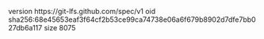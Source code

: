 version https://git-lfs.github.com/spec/v1
oid sha256:68e45653eaf3f64cf2b53ce99ca74738e06a6f679b8902d7dfe7bb027db6a117
size 8075
